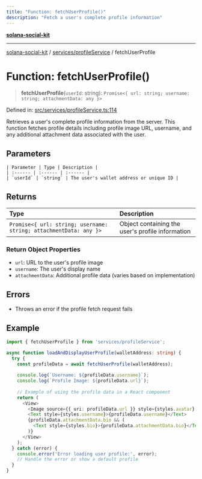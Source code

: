 ```yaml
---
title: "Function: fetchUserProfile()"
description: "Fetch a user's complete profile information"
---
```


[**solana-social-kit**](../../../README.mdx)

***

[solana-social-kit](../../../README.mdx) / [services/profileService](../README.mdx) / fetchUserProfile

# Function: fetchUserProfile()

> **fetchUserProfile**(`userId`: string): `Promise<{ url: string; username: string; attachmentData: any }>`

Defined in: [src/services/profileService.ts:114](https://github.com/SendArcade/solana-app-kit/blob/main/src/services/profileService.ts#L114)

Retrieves a user's complete profile information from the server. This function fetches profile details
including profile image URL, username, and any additional attachment data associated with the user.

## Parameters
```
| Parameter | Type | Description |
| :------ | :------ | :------ |
| `userId` | `string` | The user's wallet address or unique ID |
```
## Returns

| Type | Description |
| :------ | :------ |
| `Promise<{ url: string; username: string; attachmentData: any }>` | Object containing the user's profile information |

### Return Object Properties

- `url`: URL to the user's profile image
- `username`: The user's display name
- `attachmentData`: Additional profile data (varies based on implementation)

## Errors

- Throws an error if the profile fetch request fails

## Example

```typescript
import { fetchUserProfile } from 'services/profileService';

async function loadAndDisplayUserProfile(walletAddress: string) {
  try {
    const profileData = await fetchUserProfile(walletAddress);
    
    console.log(`Username: ${profileData.username}`);
    console.log(`Profile Image: ${profileData.url}`);
    
    // Example of using the profile data in a React component
    return (
      <View>
        <Image source={{ uri: profileData.url }} style={styles.avatar} />
        <Text style={styles.username}>{profileData.username}</Text>
        {profileData.attachmentData.bio && (
          <Text style={styles.bio}>{profileData.attachmentData.bio}</Text>
        )}
      </View>
    );
  } catch (error) {
    console.error('Error loading user profile:', error);
    // Handle the error or show a default profile
  }
}
```